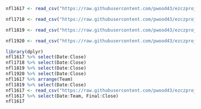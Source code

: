 ```r
nfl1617 <- read_csv("https://raw.githubusercontent.com/pwood43/ezczproject/master/nfl%20odds%202016-17.csv")

nfl1718 <- read_csv("https://raw.githubusercontent.com/pwood43/ezczproject/master/nfl%20odds%202017-18.csv")

nfl1819 <- read_csv("https://raw.githubusercontent.com/pwood43/ezczproject/master/nfl%20odds%202018-19.csv")

nfl1920 <- read_csv("https://raw.githubusercontent.com/pwood43/ezczproject/master/nfl%20odds%202019-20.csv")

library(dplyr)
nfl1617 %>% select(Date:Close)
nfl1718 %>% select(Date:Close)
nfl1819 %>% select(Date:Close)
nfl1920 %>% select(Date:Close)
nfl1617 %>% arrange(Team)
nfl1819 %>% select(Date:Close)
nfl1617 <- read_csv("https://raw.githubusercontent.com/pwood43/ezczproject/master/nfl%20odds%202016-17.csv")
nfl1617 %>% select(Date:Team, Final:Close)
nfl1617
```